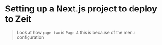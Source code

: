 
# Setting up a Next.js project to deploy to Zeit

> Look at how `page two` is `Page A` this is because of the menu configuration
